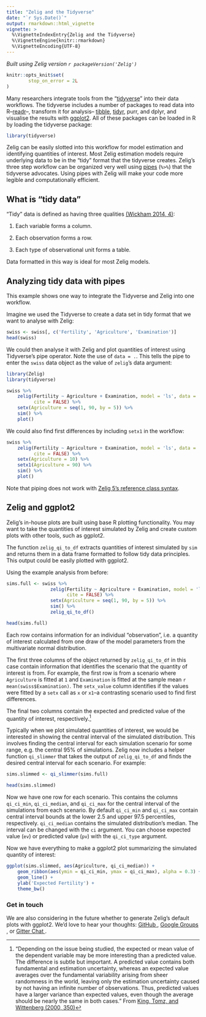 ```yaml
---
title: "Zelig and the Tidyverse"
date: "`r Sys.Date()`"
output: rmarkdown::html_vignette
vignette: >
  %\VignetteIndexEntry{Zelig and the Tidyverse}
  %\VignetteEngine{knitr::rmarkdown}
  %\VignetteEncoding{UTF-8}
---
```


*Built using Zelig version `r packageVersion('Zelig')`*

```r
knitr::opts_knit$set(
        stop_on_error = 2L
)
```

Many researchers integrate tools from the "[tidyverse](http://tidyverse.org/)" into their data workflows. The tidyverse includes a number of packages to read data into R--[readr](https://CRAN.R-project.org/package=readr)--, transform it for analysis-- [tibble](https://cran.r-project.org/web/packages/tibble/vignettes/tibble.html), [tidyr](https://CRAN.R-project.org/package=tidyr), purr, and dplyr, and visualise the results with [ggplot2](http://docs.ggplot2.org/current/). All of these packages can be loaded in R by loading the tidyverse package:

```r
library(tidyverse)
```

Zelig can be easily slotted into this workflow for model estimation and identifying quantities of interest. Most Zelig estimation models require underlying data to be in the  "tidy" format that the tidyverse creates. Zelig's  three step workflow can be organized very well using [pipes](http://r4ds.had.co.nz/pipes.html) (`%>%`) that the tidyverse advocates. Using pipes with Zelig will make your code more legible and computationally efficient.

## What is "tidy data"

"Tidy" data is defined as having three qualities [(Wickham 2014, 4)](https://www.jstatsoft.org/article/view/v059i10/v59i10.pdf):

1. Each variable forms a column.

2. Each observation forms a row.

3. Each type of observational unit forms a table.

Data formatted in this way is ideal for most Zelig models. 

## Analyzing tidy data with pipes

This example shows one way to integrate the Tidyverse and Zelig into one workflow.

Imagine we used the Tidyverse to create a data set in tidy format that we want to analyse with Zelig:

```r
swiss <- swiss[, c('Fertility', 'Agriculture', 'Examination')]
head(swiss)
```

We could then analyse it with Zelig and plot quantities of interest using Tidyverse's pipe operator. Note the use of `data = .`. This tells the pipe to enter the `swiss` data object as the value of `zelig`'s data argument:

```r
library(Zelig)
library(tidyverse)

swiss %>% 
    zelig(Fertility ~ Agriculture + Examination, model = 'ls', data = ., 
          cite = FALSE) %>%
    setx(Agriculture = seq(1, 90, by = 5)) %>%
    sim() %>% 
    plot()
```

We could also find first differences by including `setx1` in the workflow:

```r
swiss %>% 
    zelig(Fertility ~ Agriculture + Examination, model = 'ls', data = ., 
          cite = FALSE) %>%
    setx(Agriculture = 10) %>%
    setx1(Agriculture = 90) %>%
    sim() %>% 
    plot()
```

Note that piping does not work with [Zelig 5's reference class syntax](zelig5-vs-zelig4.html). 

## Zelig and ggplot2

Zelig's in-house plots are built using base R plotting functionality. You may want to take the quantities of interest simulated by Zelig and create custom plots with other tools, such as ggplot2.

The function `zelig_qi_to_df` extracts quantities of interest simulated by `sim` and returns them in a data frame formatted to follow tidy data principles. This output could be easily plotted with ggplot2. 

Using the example analysis from before:

```r
sims.full <- swiss %>% 
                zelig(Fertility ~ Agriculture + Examination, model = 'ls', data = ., 
                      cite = FALSE) %>%
                setx(Agriculture = seq(1, 90, by = 5)) %>%
                sim() %>%
                zelig_qi_to_df()

head(sims.full)
```

Each row contains information for an individual "observation", i.e. a quantity of interest calculated from one draw of the model parameters from the multivariate normal distribution.

The first three columns of the object returned by `zelig_qi_to_df` in this case contain information that identifies the scenario that the quantity of interest is from. For example, the first row is from a scenario where `Agriculture` is fitted at `1` and `Examination` is fitted at the sample mean `r mean(swiss$Examination)`. The `setx_value` column identifies if the values were fitted by a `setx` call as `x` or `x1`--a contrasting scenario used to find first differences.

The final two columns contain the expected and predicted value of the quantity of interest, respectively.[^expect_vs_predicted]

Typically when we plot simulated quantities of interest, we would be interested in showing the central interval of the simulated distribution. This involves finding the central interval for each simulation scenario for some range, e.g. the central 95% of simulations. Zelig now includes a helper function `qi_slimmer` that takes the output of `zelig_qi_to_df` and finds the desired central interval for each scenario. For example:

```r
sims.slimmed <- qi_slimmer(sims.full)

head(sims.slimmed)
```

Now we have one row for each scenario. This contains the columns `qi_ci_min`, `qi_ci_median`, and `qi_ci_max` for the central interval of the simulations from each scenario. By default `qi_ci_min` and `qi_ci_max` contain central interval bounds at the lower 2.5 and upper 97.5 percentiles, respectively. `qi_ci_median` contains the simulated distribution's median. The interval can be changed with the `ci` argument. You can choose expected value (`ev`) or predicted value (`pv`) with the `qi_ci_type` argument.

Now we have everything to make a ggplot2 plot summarizing the simulated quantity of interest:

```r
ggplot(sims.slimmed, aes(Agriculture, qi_ci_median)) +
    geom_ribbon(aes(ymin = qi_ci_min, ymax = qi_ci_max), alpha = 0.3) +
    geom_line() + 
    ylab('Expected Fertility') +
    theme_bw()
```


### Get in touch

We are also considering in the future whether to generate Zelig's default plots with ggplot2. We'd love to hear your thoughts: 
<a href="https://github.com/IQSS/Zelig/issues">GitHub <i class="fa fa-github" aria-hidden="true"></i></a>, 
<a href="https://groups.google.com/forum/#!forum/zelig-statistical-software">Google Groups <i class="fa fa-google" aria-hidden="true"></i></a>, or 
<a href="https://gitter.im/Zelig-dev/CommunityQueries">Gitter Chat <i class="fa fa-comments-o" aria-hidden="true"></i></a>. 


[^expect_vs_predicted]: "Depending on the issue being studied, the expected or
 mean value of the dependent variable may be more interesting 
 than a predicted value. The difference is subtle but
 important. A predicted value contains both fundamental
 and estimation uncertainty, whereas an expected value
 averages over the fundamental variability arising from
 sheer randomness in the world, leaving only the estimation 
 uncertainty caused by not having an infinite number 
 of observations. Thus, predicted values have a larger
 variance than expected values, even though the average
 should be nearly the same in both cases." 
 From [King, Tomz, and Wittenberg (2000, 350)](http://www.jstor.org.ezp-prod1.hul.harvard.edu/stable/2669316)

